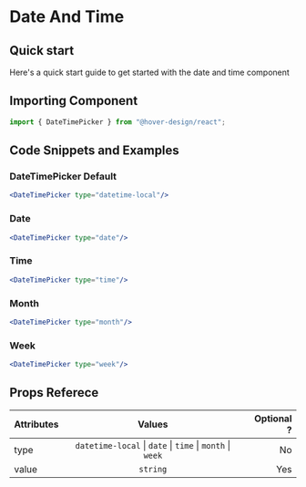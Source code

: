# Date And Time 

## Quick start

Here's a quick start guide to get started with the date and time component

## Importing Component

```jsx
import { DateTimePicker } from "@hover-design/react";
```

## Code Snippets and Examples

### DateTimePicker Default


```jsx
<DateTimePicker type="datetime-local"/>
```

<DateTimePicker type="datetime-local" value="2019-10-04T13:30"/>

### Date

```jsx
<DateTimePicker type="date"/>
```

<DateTimePicker type="date" value="2019-10-04"/>

### Time

```jsx
<DateTimePicker type="time"/>
```

<DateTimePicker type="time" value="13:30"/>

### Month

```jsx
<DateTimePicker type="month"/>
```

<DateTimePicker type="month" value="2019-10"/>

### Week

```jsx
<DateTimePicker type="week"/>
```

<DateTimePicker type="week" value="2019-W40"/>


## Props Referece

| Attributes     |                                                                                     Values                                                                                     | Optional ? |
| :------------- | :----------------------------------------------------------------------------------------------------------------------------------------------------------------------------: | ---------: |
| type           |                                                       `datetime-local` &#124; `date` &#124; `time` &#124; `month` &#124; `week`                                                |        No  |
| value          |                                                                            `string`                                                                                            |        Yes |

